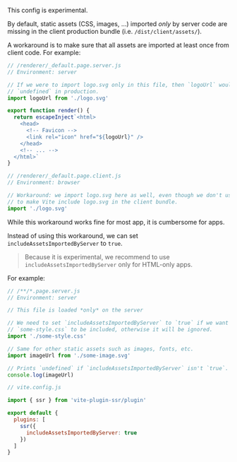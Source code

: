 
<Note type='warning'>This config is experimental.</Note>

By default, static assets (CSS, images, ...) imported *only* by server code are missing in the client production bundle (i.e. `/dist/client/assets/`).

A workaround is to make sure that all assets are imported at least once from client code. For example:

```js
// /renderer/_default.page.server.js
// Environment: server

// If we were to import logo.svg only in this file, then `logoUrl` would be
// `undefined` in production.
import logoUrl from './logo.svg'

export function render() {
  return escapeInject`<html>
    <head>
      <!-- Favicon -->
      <link rel="icon" href="${logoUrl}" />
    </head>
    <!-- ... -->
  </html>`
}
```

```js
// /renderer/_default.page.client.js
// Environment: browser

// Workaround: we import logo.svg here as well, even though we don't use it in this file,
// to make Vite include logo.svg in the client bundle.
import './logo.svg'
```

While this workaround works fine for most app, it is cumbersome for <Link text="HTML-only" href="/render-modes#HTML-only" /> apps.

Instead of using this workaround, we can set `includeAssetsImportedByServer` to `true`.

> Because it is experimental, we recommend to use `includeAssetsImportedByServer` only for HTML-only apps.

For example:

```js
// /**/*.page.server.js
// Environment: server

// This file is loaded *only* on the server

// We need to set `includeAssetsImportedByServer` to `true` if we want
// `some-style.css` to be included, otherwise it will be ignored.
import './some-style.css'

// Same for other static assets such as images, fonts, etc.
import imageUrl from './some-image.svg'

// Prints `undefined` if `includeAssetsImportedByServer` isn't `true`.
console.log(imageUrl)
```

```js
// vite.config.js

import { ssr } from 'vite-plugin-ssr/plugin'

export default {
  plugins: [
    ssr({
      includeAssetsImportedByServer: true
    })
  ]
}
```
